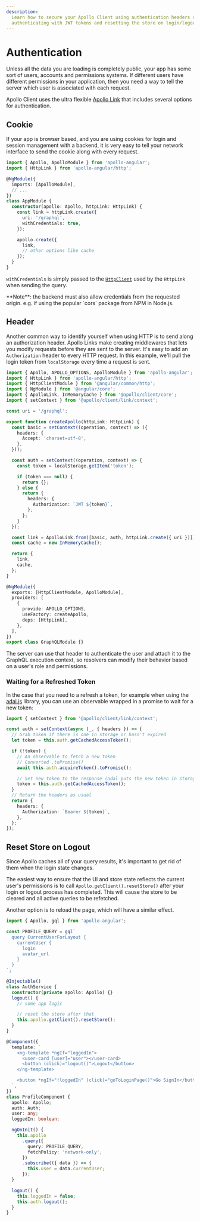 ```yaml
---
description:
  Learn how to secure your Apollo Client using authentication headers or cookies. See examples of
  authenticating with JWT tokens and resetting the store on login/logout.
---
```



# Authentication

Unless all the data you are loading is completely public, your app has some sort of users, accounts
and permissions systems. If different users have different permissions in your application, then you
need a way to tell the server which user is associated with each request.

Apollo Client uses the ultra flexible [Apollo Link](https://apollographql.com/docs/link) that
includes several options for authentication.

## Cookie

If your app is browser based, and you are using cookies for login and session management with a
backend, it is very easy to tell your network interface to send the cookie along with every request.

```ts
import { Apollo, ApolloModule } from 'apollo-angular';
import { HttpLink } from 'apollo-angular/http';

@NgModule({
  imports: [ApolloModule],
  // ...
})
class AppModule {
  constructor(apollo: Apollo, httpLink: HttpLink) {
    const link = httpLink.create({
      uri: '/graphql',
      withCredentials: true,
    });

    apollo.create({
      link,
      // other options like cache
    });
  }
}
```

`withCredentials` is simply passed to the
[`HttpClient`](https://angular.io/api/common/http/HttpClient) used by the `HttpLink` when sending
the query.

<Callout type="warning">
  **Note**: the backend must also allow credentials from the requested origin. e.g. if using the
  popular `cors` package from NPM in Node.js.
</Callout>

## Header

Another common way to identify yourself when using HTTP is to send along an authorization header.
Apollo Links make creating middlewares that lets you modify requests before they are sent to the
server. It's easy to add an `Authorization` header to every HTTP request. In this example, we'll
pull the login token from `localStorage` every time a request is sent.

```ts filename="graphql.module.ts"
import { Apollo, APOLLO_OPTIONS, ApolloModule } from 'apollo-angular';
import { HttpLink } from 'apollo-angular/http';
import { HttpClientModule } from '@angular/common/http';
import { NgModule } from '@angular/core';
import { ApolloLink, InMemoryCache } from '@apollo/client/core';
import { setContext } from '@apollo/client/link/context';

const uri = '/graphql';

export function createApollo(httpLink: HttpLink) {
  const basic = setContext((operation, context) => ({
    headers: {
      Accept: 'charset=utf-8',
    },
  }));

  const auth = setContext((operation, context) => {
    const token = localStorage.getItem('token');

    if (token === null) {
      return {};
    } else {
      return {
        headers: {
          Authorization: `JWT ${token}`,
        },
      };
    }
  });

  const link = ApolloLink.from([basic, auth, httpLink.create({ uri })]);
  const cache = new InMemoryCache();

  return {
    link,
    cache,
  };
}

@NgModule({
  exports: [HttpClientModule, ApolloModule],
  providers: [
    {
      provide: APOLLO_OPTIONS,
      useFactory: createApollo,
      deps: [HttpLink],
    },
  ],
})
export class GraphQLModule {}
```

The server can use that header to authenticate the user and attach it to the GraphQL execution
context, so resolvers can modify their behavior based on a user's role and permissions.

### Waiting for a Refreshed Token

In the case that you need to a refresh a token, for example when using the
[adal.js](https://github.com/AzureAD/azure-activedirectory-library-for-js) library, you can use an
observable wrapped in a promise to wait for a new token:

```ts
import { setContext } from '@apollo/client/link/context';

const auth = setContext(async (_, { headers }) => {
  // Grab token if there is one in storage or hasn't expired
  let token = this.auth.getCachedAccessToken();

  if (!token) {
    // An observable to fetch a new token
    // Converted .toPromise()
    await this.auth.acquireToken().toPromise();

    // Set new token to the response (adal puts the new token in storage when fetched)
    token = this.auth.getCachedAccessToken();
  }
  // Return the headers as usual
  return {
    headers: {
      Authorization: `Bearer ${token}`,
    },
  };
});
```

## Reset Store on Logout

Since Apollo caches all of your query results, it's important to get rid of them when the login
state changes.

The easiest way to ensure that the UI and store state reflects the current user's permissions is to
call `Apollo.getClient().resetStore()` after your login or logout process has completed. This will
cause the store to be cleared and all active queries to be refetched.

Another option is to reload the page, which will have a similar effect.

```ts
import { Apollo, gql } from 'apollo-angular';

const PROFILE_QUERY = gql`
  query CurrentUserForLayout {
    currentUser {
      login
      avatar_url
    }
  }
`;

@Injectable()
class AuthService {
  constructor(private apollo: Apollo) {}
  logout() {
    // some app logic

    // reset the store after that
    this.apollo.getClient().resetStore();
  }
}

@Component({
  template: `
    <ng-template *ngIf="loggedIn">
      <user-card [user]="user"></user-card>
      <button (click)="logout()">Logout</button>
    </ng-template>

    <button *ngIf="!loggedIn" (click)="goToLoginPage()">Go SignIn</button>
  `,
})
class ProfileComponent {
  apollo: Apollo;
  auth: Auth;
  user: any;
  loggedIn: boolean;

  ngOnInit() {
    this.apollo
      .query({
        query: PROFILE_QUERY,
        fetchPolicy: 'network-only',
      })
      .subscribe(({ data }) => {
        this.user = data.currentUser;
      });
  }

  logout() {
    this.loggedIn = false;
    this.auth.logout();
  }
}
```
